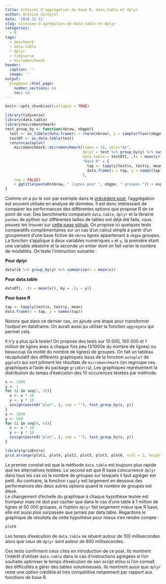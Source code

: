 ---
title: Vitesses d'aggrégation de base R, data.table et dplyr
author: Antoine Sireyjol
date: '2018-12-11'
slug: vitesses-d-agrégation-de-data-table-et-dplyr
categories:
  - R
tags:
  - benchmark
  - data.table
  - dplyr
  - tidyverse
  - microbenchmark
header:
  caption: ''
  image: ''
output:
  blogdown::html_page:
    number_sections: no
    toc: no
---

```{r setup, include=FALSE}
knitr::opts_chunk$set(collapse = TRUE)
```


```{r message=FALSE, warning=FALSE, include=FALSE}
library(tidyverse)
library(data.table)
library(microbenchmark)
test_group_by <- function(nbrow, nbgpe){
  test <- as_tibble(data.frame(x = rnorm(nbrow), y = sample(floor(nbgpe), replace = TRUE)))
  testDT <- as.data.table(test)
  return(autoplot(
    microbenchmark::microbenchmark(times = 10, unit="ms", 
                                   dplyr = test %>% group_by(y) %>% summarise(x = mean(x)),
                                   data.table = testDT[, .(x = mean(x)), by = .(y = y)],
                                   "Base R" = {
                                     tap <- tapply(test$x, test$y, mean)
                                     data.frame(x = tap, y = names(tap))}
                                   ),
    log = FALSE)
    + ggtitle(paste0(nbrow, " lignes pour ", nbgpe, " groupes ")) + expand_limits(y = 0))
}
```

Comme on a pu le voir par exemple dans le [précédent post](https://antoinesir.rbind.io/post/comparaisons-base-r-dplyr-data-table/), l'aggrégation est souvent utilisée en analyse de données. Il est donc intéressant de comparer les performances des différentes options que propose R de ce point de vue. Des benchmarks comparant `data.table`, `dplyr` et la librairie `pandas` de python sur différentes tailles de tables ont déjà été faits, vous pouvez les trouver sur [cette page github](https://github.com/Rdatatable/data.table/wiki/Benchmarks-%3A-Grouping). On propose ici quelques tests comparatifs complémentaires sur un cas d'un calcul simple à partir d'un groupement d'une base fictive de `nbrow` lignes appartenant à `nbgpe` groupes. La fonction s'applique à deux variables numériques `x` et `y`, la première étant une variable aléatoire et la seconde un entier dont on fait varier le nombre de modalités. On teste l'instruction suivante :  

__Pour dplyr__
```{r eval=FALSE, include=TRUE}
datatib %>% group_by(y) %>% summarise(x = mean(x))
```

__Pour data.table__
```{r eval=FALSE, include=TRUE}
dataDT[, .(x = mean(x)), by = .(y = y)]
```

__Pour base R__
```{r eval=FALSE, include=TRUE}
tap <- tapply(test$x, test$y, mean)
data.frame(x = tap, y = names(tap))
```
Notons que dans ce dernier cas, on ajoute une étape pour transformer l'output en dataframe. On aurait aussi pu utiliser la fonction `aggregate` qui permet cela.

Il n'y a plus qu'à tester! On propose des tests sur 10 000, 100 000 et 1 million de lignes avec à chaque fois peu (1/1000e du nombre de lignes) ou beaucoup (la moitié du nombre de lignes) de groupes. On fait un tableau récapitulatif des différents graphiques issus de la fonction `autoplot` de  `ggplot2` qui sort joliment les résultats de `microbenchmark` (on regroupe ces graphiques à l'aide du package `gridExtra`). Les graphiques représentent la distribution du temps d'exécution des 10 occurences testées par méthode.

```{r echo=FALSE, message=FALSE, warning=FALSE}
x <- 1000
y <- 1
for (i in seq(1, 3)){
  x <- x * 10
  y <- y * 10
  assign(paste0("plot", i, sep = ""), test_group_by(x, y))
}
x <- 1000
y <- 500
for (i in seq(4, 6)){
  x <- x * 10
  y <- y * 10
  assign(paste0("plot", i, sep = ""), test_group_by(x, y))
}

library(gridExtra)
grid.arrange(plot1, plot4, plot2, plot5, plot3, plot6, ncol = 2, heights = c(8, 8, 8))

```

Le premier constat est que la méthode `data.table` est toujours plus rapide que les alternatives testées. Le second est que R base concurrence `dplyr` dans tous les cas où le nombre de groupes sur lesquels il faut agréger est petit. Au contraire, la fonction `tapply` est largement en dessous des performances des deux autres options quand le nombre de groupes est élevé.  
Le changement d'échelle du graphique à chaque hypothèse testée est trompeur mais ne doit pas cacher que dans le cas d'une table à 1 million de lignes et 50 000 groupes, si l'option `dplyr` fait largement mieux que R base, elle est aussi plus surpassée que jamais par data.table. Regardons le graphique de résultats de cette hypothèse pour mieux s'en rendre compte :  

```{r echo=FALSE, message=FALSE, warning=FALSE, paged.print=FALSE}
plot6
```

Les temps d'exécution de `data.table` se situent autour de 100 millisecondes alors que ceux de `dplyr` sont autour de 800 millisecondes.  

Ces tests confirment ceux cités en introduction de ce post. Ils montrent l'intérêt d'utiliser `data.table` dans le cas d'instructions agrégées si l'on souhaite optimiser le temps d'exécution de son script et/ou si l'on connaît des difficultés à gérer des tables volumineuses. Ils montrent aussi que `dplyr` reste une option crédible et très compétitive notamment par rapport aux fonctions de base R.
